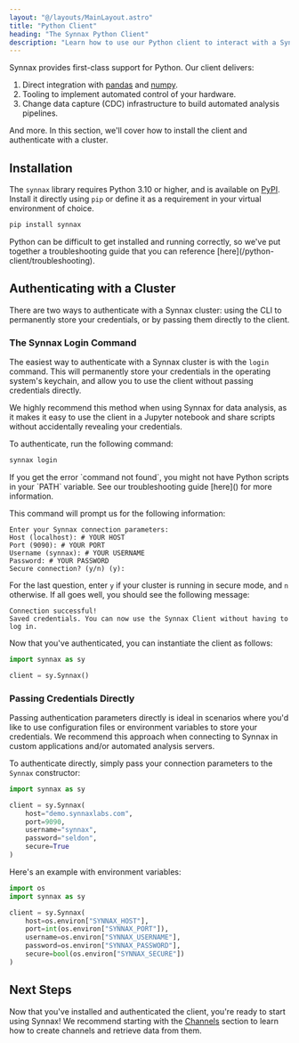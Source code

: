 ```yaml
---
layout: "@/layouts/MainLayout.astro"
title: "Python Client"
heading: "The Synnax Python Client"
description: "Learn how to use our Python client to interact with a Synnax cluster."
---
```


Synnax provides first-class support for Python. Our client delivers:

1. Direct integration with [pandas](https://pandas.pydata.org/) and [numpy](https://numpy.org/doc/stable/index.html).
2. Tooling to implement automated control of your hardware.
3. Change data capture (CDC) infrastructure to build automated analysis pipelines.

And more. In this section, we'll cover how to install the client and authenticate with
a cluster.

## Installation

The `synnax` library requires Python 3.10 or higher, and is available on [PyPI](https://pypi.org/project/synnax/).
Install it directly using `pip` or define it as a requirement in your virtual
environment of choice.

```bash
pip install synnax
```

<Note variant="info">
Python can be difficult to get installed and running correctly, so we've put together
a troubleshooting guide that you can reference [here](/python-client/troubleshooting).
</Note>

## Authenticating with a Cluster

There are two ways to authenticate with a Synnax cluster: using the CLI to permanently
store your credentials, or by passing them directly to the client. 

### The Synnax Login Command

The easiest way to authenticate with a Synnax cluster is with the `login` command.
This will permanently store your credentials in the operating system's keychain,
and allow you to use the client without passing credentials directly.

We highly recommend this method when using Synnax for data analysis, as it makes
it easy to use the client in a Jupyter notebook and share scripts without accidentally
revealing your credentials.

To authenticate, run the following command:

```bash
synnax login
```

<Note variant="info">
If you get the error `command not found`, you might not have Python scripts
in your `PATH` variable. See our troubleshooting guide [here]() for more information.
</Note>

This command will prompt us for the following information:

```
Enter your Synnax connection parameters:
Host (localhost): # YOUR HOST
Port (9090): # YOUR PORT
Username (synnax): # YOUR USERNAME
Password: # YOUR PASSWORD
Secure connection? (y/n) (y):
```

For the last question, enter `y` if your cluster is running in secure mode, and `n`
otherwise. If all goes well, you should see the following message:

```
Connection successful!
Saved credentials. You can now use the Synnax Client without having to log in.
```

Now that you've authenticated, you can instantiate the client as follows:

```python
import synnax as sy

client = sy.Synnax()
```

### Passing Credentials Directly

Passing authentication parameters directly is ideal in scenarios where you'd like to
use configuration files or environment variables to store your credentials. We recommend
this approach when connecting to Synnax in custom applications and/or automated analysis
servers.

To authenticate directly, simply pass your connection parameters to the `Synnax` constructor:

```python
import synnax as sy

client = sy.Synnax(
    host="demo.synnaxlabs.com",
    port=9090,
    username="synnax",
    password="seldon",
    secure=True
)
```

Here's an example with environment variables:

```python
import os
import synnax as sy

client = sy.Synnax(
    host=os.environ["SYNNAX_HOST"],
    port=int(os.environ["SYNNAX_PORT"]),
    username=os.environ["SYNNAX_USERNAME"],
    password=os.environ["SYNNAX_PASSWORD"],
    secure=bool(os.environ["SYNNAX_SECURE"])
)
```

## Next Steps

Now that you've installed and authenticated the client, you're ready to start using
Synnax! We recommend starting with the [Channels](/python-client/channels) section
to learn how to create channels and retrieve data from them.
